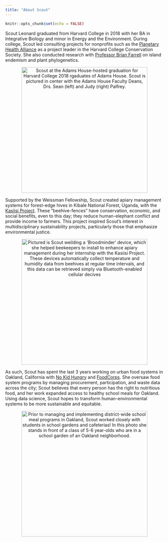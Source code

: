 ```yaml
---
title: "About Scout"
---
```


```r
knitr::opts_chunk$set(echo = FALSE)
```

Scout Leonard graduated from Harvard College in 2018 with her BA in Integrative Biology and minor in Energy and the Environment. During college, Scout led consulting projects for nonprofits such as the [Planetary Health Alliance](https://www.planetaryhealthalliance.org/planetary-health) as a project leader in the Harvard College Conservation Society. She also conducted research with [Professor Brian Farrell](https://farrell.oeb.harvard.edu) on island endemism and plant phylogenetics. 

<center>

<img src="images/about/graduation.jpg" alt="Scout at the Adams House-hosted graduation for Harvard College 2018 rgaduates of Adams House. Scout is pictured in center with the Adams House Faculty Deans, Drs. Sean (left) and Judy (right) Palfrey." style="width:400px;"/>

</center>

Supported by the Weissman Fellowship, Scout created apiary management systems for forest-edge hives in Kibale National Forest, Uganda, with the [Kasiisi Project](https://www.kasiisiproject.org). These “beehive-fences” have conservation, economic, and social benefits, even to this day; they reduce human-elephant conflict and provide income to farmers. This project inspired Scout’s interest in multidisciplinary sustainability projects, particularly those that emphasize environmental justice. 

<center>

<img src="images/about/broodminder.jpg" alt="Pictured is Scout weilding a 'Broodminder' device, which she helped beekeepers to install to enhance apiary management during her internship with the Kasiisi Project. These devices automatically collect temperature and humidity data from beehives at regular time intervals, and this data can be retrieved simply via Bluetooth-enabled cellular decives" style="width:400px;"/>

</center>

As such, Scout has spent the last 3 years working on urban food systems in Oakland, California with [No Kid Hungry](https://www.nokidhungry.org) and [FoodCorps](https://foodcorps.org). She oversaw food system programs by managing procurement, participation, and waste data across the city; Scout believes that every person has the right to nutritious food, and her work expanded access to healthy school meals for Oakland. Using data science, Scout hopes to transform human-environmental systems to be more sustainable and equitable.

<center>

<img src="images/about/ousd.jpeg" alt="Prior to managing and implementing district-wide school meal programs in Oakland, Scout worked closely with students in school gardens and cafeterias! In this photo she stands in front of a class of 5-6 year-olds who are in a school garden of an Oakland neighborhood." style="width:400px;"/>


</center>
